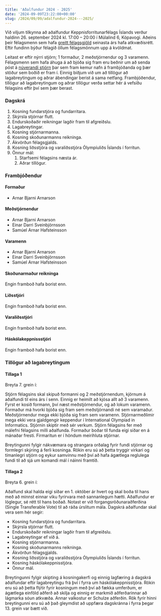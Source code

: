 ```yaml
---
title: 'Aðalfundur 2024 - 2025'
date: '2024-09-09T23:22:00+00:00'
slug: /2024/09/09/adalfundur-2024---2025/
---
```


Við viljum tilkynna að aðalfundur Keppnisforritunarfélags Íslands verður haldinn 26. september 2024 kl. 17:00 – 20:00 í Múlalind 6, Kópavogi.
Aðeins þeir félagsmenn sem hafa [greitt félagsgjöld](/felagsadild/) seinasta árs hafa atkvæðisrétt.
Eftir fundinn býður félagið öllum félagsmönnum upp á kvöldmat.

Leitast er eftir nýrri stjórn; 1 formaður, 2 meðstjórnendur og 3 varamenn.
Félagsmenn sem hafa áhuga á að bjóða sig fram eru beðnir um að senda póst á
[núverandi stjórn](mailto:keppnisforritun@gmail.com) þar sem fram kemur nafn á
frambjóðanda og þær stöður sem boðið er fram í.
Einnig biðjum við um að tillögur að lagabreytingum og aðrar ábendingar berist á sama netfang.
Frambjóðendur, tillögur að lagabreytingum og aðrar tillögur verða settar hér á vefsíðu félagsins eftir því sem þær berast.

### Dagskrá

1. Kosning fundarstjóra og fundarritara.
2. Skýrsla stjórnar flutt.
3. Endurskoðaðir reikningar lagðir fram til afgreiðslu.
4. Lagabreytingar.
5. Kosning stjórnarmanna.
6. Kosning skoðunarmanns reikninga.
7. Ákvörðun félagsgjalds.
8. Kosning liðsstjóra og varaliðsstjóra Ólympíuliðs Íslands í forritun.
9. Önnur mál:
    1. Starfsemi félagsins næsta ár.
    2. Aðrar tillögur.

### Frambjóðendur

#### Formaður

- Arnar Bjarni Arnarson

#### Meðstjórnendur

- Arnar Bjarni Arnarson
- Einar Darri Sveinbjörnsson
- Samúel Arnar Hafsteinsson

#### Varamenn

- Arnar Bjarni Arnarson
- Einar Darri Sveinbjörnsson
- Samúel Arnar Hafsteinsson

#### Skoðunarmaður reikninga

Engin framboð hafa borist enn.

#### Liðsstjóri

Engin framboð hafa borist enn.

#### Varaliðsstjóri

Engin framboð hafa borist enn.

#### Háskólakeppnissstjóri

Engin framboð hafa borist enn.

### Tillögur að lagabreytingum

#### Tillaga 1

Breyta 7. grein í:

Stjórn félagsins skal skipuð formanni og 2 meðstjórnendum, kjörnum á aðalfundi til eins árs í senn.
Einnig er heimilt að kjósa allt að 3 varamenn.
Fyrst er kosið formann, því næst meðstjórnendur, og að lokum varamenn.
Formaður má hvorki bjóða sig fram sem meðstjórnandi né sem varamaður.
Meðstjórnendur mega ekki bjóða sig fram sem varamenn.
Stjórnarmeðlimir mega ekki vera gjaldgengir keppendur í International Olympiad in Informatics.
Stjórnin skiptir með sér verkum.
Stjórn félagsins fer með málefni félagsins milli aðalfunda.
Formaður boðar til funda eigi síðar en á mánaðar fresti.
Firmaritun er í höndum meirihluta stjórnar.

Breytingunni fylgir nákvæmara og strangara orðalag fyrir fundi stjórnar og formlegri skýring á ferli kosninga.
Rökin eru sú að þetta tryggir virkari og tímanlegri stjórn og eykur samvinnu með því að hafa ágætlega reglulega fundi til að sjá um komandi mál í náinni framtíð.

#### Tillaga 2

Breyta 6. grein í:

Aðalfund skal halda eigi síðar en 1. október ár hvert og skal boða til hans með að minnst einnar viku fyrirvara með sannanlegum hætti.
Aðalfundur er löglegur, sé rétt til hans boðað.
Notast er við forgangsröðunaraðferðina (Single Transferable Vote) til að ráða úrslitum mála.
Dagskrá aðalfundar skal vera sem hér segir:

- Kosning fundarstjóra og fundarritara.
- Skýrsla stjórnar flutt.
- Endurskoðaðir reikningar lagðir fram til afgreiðslu.
- Lagabreytingar ef við á.
- Kosning stjórnarmanna.
- Kosning skoðunarmanns reikninga.
- Ákvörðun félagsgjalds.
- Kosning liðsstjóra og varaliðsstjóra Ólympíuliðs Íslands í forritun.
- Kosning háskólakeppnisstjóra.
- Önnur mál.

Breytingunni fylgir skipting á kosningakerfi og einnig lagfæring á dagskrá aðalfundar eftir lagabreytingu frá því í fyrra um háskólakeppnisstjóra.
Rökin eru sú að þetta flýtir fyrir kosningum með því að fækka umferðum, er ágætlega einföld aðferð að skilja og einnig er markmið aðferðarinnar að lágmarka sóun atkvæða. Annar valkostur er Schulze aðferðin.
Rök fyrir hinni breytingunni eru sú að það gleymdist að uppfæra dagskránna í fyrra þegar 13. grein var bætt við.
